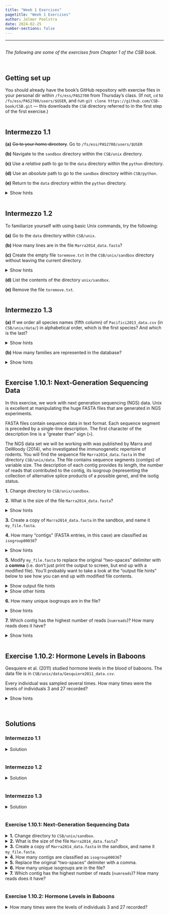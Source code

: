 ```yaml
---
title: "Week 1 Exercises"
pagetitle: "Week 1 Exercises"
author: Jelmer Poelstra
date: 2024-02-25
number-sections: false
---
```


---------

<hr style="height:1pt; visibility:hidden;" />

*The following are some of the exercises from Chapter 1 of the CSB book.*

<br>

## Getting set up

You should already have the book's GitHub repository with exercise files in your
personal dir within `/fs/ess/PAS2700` from Thursday's class.
(If not, `cd` to `/fs/ess/PAS2700/users/$USER`,
and run `git clone https://github.com/CSB-book/CSB.git` ---
this downloads the `CSB` directory referred to in the first step of the first exercise.)

<hr style="height:1pt; visibility:hidden;" />

## Intermezzo 1.1

**(a)** ~~Go to your home directory~~. Go to `/fs/ess/PAS2700/users/$USER`

**(b)** Navigate to the `sandbox` directory within the `CSB/unix` directory.  

**(c)** Use a *relative* path to go to the `data` directory within the `python` directory.  

**(d)** Use an *absolute* path to go to the `sandbox` directory within `CSB/python`.  

**(e)** Return to the `data` directory within the `python` directory.  

<details><summary>Show hints</summary>
We didn't see this in class, but the CSB book (page 21) mentions a shortcut you can use
with `cd` to go back to the dir you were in previously (a little like a Browser's "back" button).
</details>

<hr style="height:1pt; visibility:hidden;" />

## Intermezzo 1.2

To familiarize yourself with using basic Unix commands, try the following:

**(a)** Go to the `data` directory within `CSB/unix`.  

**(b)** How many lines are in the file `Marra2014_data.fasta`?

**(c)** Create the empty file `toremove.txt` in the `CSB/unix/sandbox` directory
        without leaving the current directory.  

<details><summary>Show hints</summary>
We didn't see this in class, but the CSB book (page 23) demonstrates the use of the `touch`
command to create a new, empty file.
</details>

**(d)** List the contents of the directory `unix/sandbox`.  

**(e)** Remove the file `toremove.txt`.  

<hr style="height:1pt; visibility:hidden;" />

## Intermezzo 1.3

**(a)** If we order all species names (fifth column) of `Pacifici2013_data.csv`
        (in `CSB/unix/data/`) in alphabetical order, which is the first species?
        And which is the last?

<details><summary>Show hints</summary>
You can either first select the 5th column using `cut` and then use `sort`,
or directly tell the `sort` command which column to sort by.

In either case, you'll also need to specify the column delimiter
(if you use the latter approach, check the book for how to do that with `sort`).

To view just the first or the last line so you don't have to scroll to get your answer,
pipe to `head` or `tail`.
</details>

**(b)** How many families are represented in the database?

<details><summary>Show hints</summary>
- Check the first line of the file to see which column contains the family,
  and then select the relevant column with `cut`.
- Use the "`tail` trick" we saw in class to exclude the first line.
- Remember to `sort` before using `uniq`.
</details>

<hr style="height:1pt; visibility:hidden;" />

## Exercise 1.10.1: Next-Generation Sequencing Data

In this exercise, we work with next generation sequencing (NGS) data.
Unix is excellent at manipulating the huge FASTA files that are generated in NGS
experiments.

FASTA files contain sequence data in text format. Each sequence segment is
preceded by a single-line description.
The first character of the description line is a "greater than" sign (`>`).

The NGS data set we will be working with was published by Marra and DeWoody (2014),
who investigated the immunogenetic repertoire of rodents.
You will find the sequence file `Marra2014_data.fasta` in the directory
`CSB/unix/data`. The file contains sequence segments (*contigs*) of variable size.
The description of each contig provides its length, the number of reads that
contributed to the contig, its isogroup (representing the collection of
alternative splice products of a possible gene), and the isotig status.

**1.** Change directory to `CSB/unix/sandbox`.

**2.** What is the size of the file `Marra2014_data.fasta`?

<details><summary>Show hints</summary>
Recall that you can see file sizes by using specific options to the `ls` command.
</details>

**3.** Create a copy of `Marra2014_data.fasta` in the sandbox, and name it `my_file.fasta`.

**4.** How many "contigs" (FASTA entries, in this case) are classified as `isogroup00036`?

<details><summary>Show hints</summary>
Is there a `grep` option that counts the number of occurrences?
Alternatively, you can pass the output of `grep` to `wc -l`.
</details>

**5.** Modify `my_file.fasta` to replace the original "two-spaces" delimiter with a **comma**
       (i.e. don't just print the output to screen, but end up with a modified file).
       You'll probably want to take a look at the "output file hints" below to see how you
       can end up with modified file contents.

<details><summary>Show output file hints</summary>
{{< fa warning >}} Due to the "streaming" nature of Unix commands,
we can't write output to a file that also serves as input
(see [here](http://goo.gl/KIYV2N)). So the following is not possible:

```sh
cat myfile.txt | tr "a" "b" > myfile.txt # Don't do this! 
```

In this case, you'll have to save the output in a different file.
Then, if you do want to end up with a modified original file,
you can overwrite the original file using `mv`.
</details>

<details><summary>Show other hints</summary>

- In the file, the information on each contig is separated by two spaces:

  ```sh
  >contig00001  length=527  numreads=2  ...
  ```
  
  We would like to obtain:
  
  ```sh
  >contig00001,length=527,numreads=2,...
  ```

- Use `cat` to print the file, and substitute the spaces using the command `tr`.
  Note that you'll first have to reduce the two spaces two one -- can you remember an option to do that?

</details>

**6.** How many unique isogroups are in the file?

<details><summary>Show hints</summary>
You can use `grep` to match any line containing the word `isogroup`.
Then, use `cut` to isolate the part detailing the isogroup.
Finally, you want to remove the duplicates, and count.
</details>

**7.** Which contig has the highest number of reads (`numreads`)?
   How many reads does it have?

<details><summary>Show hints</summary>
Use a combination of `grep` and `cut` to extract the contig names and read counts.
The command `sort` allows you to choose the delimiter and to order numerically ---
we didn't see those `sort` options in class, so check the book for details.
</details>

<hr style="height:1pt; visibility:hidden;" />

## Exercise 1.10.2: Hormone Levels in Baboons

Gesquiere et al. (2011) studied hormone levels in the blood of baboons.
The data file is in `CSB/unix/data/Gesquiere2011_data.csv`.

Every individual was sampled several times.
How many times were the levels of individuals 3 and 27 recorded?

<details><summary>Show hints</summary>

- You can first use `cut` to extract just the `maleID` column from the file.
- To match an individual (3 or 27), you can use `grep` with the `-w`
  option to match whole "words" only: this will prevent and individual ID
  like "13" to match when you search for "3".

</details>

<br>

## Solutions

### Intermezzo 1.1

<details><summary>Solution</summary>

**(a)** ~~Go to your home directory.~~ Go to `/fs/ess/PAS2700/users/$USER`.
```sh
cd /fs/ess/PAS2700/users/$USER # To home would have been: "cd ∼"
```

**(b)** Navigate to the `sandbox` directory within the `CSB/unix` directory.
```sh
cd CSB/unix/sandbox
````
**(c)** Use a *relative* path to go to the `data` directory within the `python`
directory.  
```sh
cd ../../python/data
```

**(d)** Use an *absolute* path to go to the `sandbox` directory within `python.`  
```sh
cd /fs/ess/PAS2700/users/$USER/CSB/python/sandbox
```

**(e)** Return to the `data` directory within the `python` directory.

- With `cd -`:

  ```sh
  # The '-' shortcut for cd will move you back to the previously visited dir
  # (Note: you can't keep going back with this: using it a second time will toggle you "forward" again.)
  cd -
  ```

- Using a relative path:

  ```bash
  cd ../data
  ```

</details>

<hr style="height:1pt; visibility:hidden;" />

### Intermezzo 1.2

<details><summary>Solution</summary>

**(a)** Go to the data directory within `CSB/unix`.

```sh
cd /fs/ess/PAS2700/users/$USER/CSB/unix/data
```

**(b)** How many lines are in file `Marra2014_data.fasta`?
```sh
wc -l Marra2014_data.fasta
```
```bash-out
9515 Marra2014_data.fasta
```

**(c)** Create the empty file `toremove.txt` in the `CSB/unix/sandbox` directory without leaving the current directory. 

```sh
touch ../sandbox/toremove.txt
```

**(d)** List the contents of the directory `unix/sandbox`. 

```sh
ls ../sandbox
```
```bash-out
Papers and reviews  toremove.txt
```

**(e)** Remove the file `toremove.txt`.

```sh
rm ../sandbox/toremove.txt
```

</details>

<hr style="height:1pt; visibility:hidden;" />

### Intermezzo 1.3

<details><summary>Solution</summary>

**(a)** If we order all species names (fifth column) of `Pacifici2013_data.csv` in alphabetical order,
which is the first species? And which is the last?

```sh
# First species:
cut -d ";" -f 5 Pacifici2013_data.csv | sort | head -n 1
```
```bash-out
Abditomys latidens
```

```bash
# Last species:
cut -d ";" -f 5 Pacifici2013_data.csv | sort | tail -n 1
```
```bash-out
Zyzomys woodwardi
```

```bash
# Or, using sort directly, but then you get all columns unless you pipe to cut:
sort -t ";" -k 5 Pacifici2013_data.csv | head -n 1
```
```bash-out
42641;Rodentia;Muridae;Abditomys;Abditomys latidens;268.09;PanTHERIA;no information;no information;no information;no information;no information;no information;639.6318318208;Mean_family_same_body_mass
```

**(b)** How many families are represented in the database?
```sh
cut -d ";" -f 3 Pacifici2013_data.csv | tail -n +2 | sort | uniq | wc -l
```
```bash-out
152
```

</details>

<hr style="height:1pt; visibility:hidden;" />

### Exercise 1.10.1: Next-Generation Sequencing Data

<details><summary>**1.** Change directory to `CSB/unix/sandbox`.</summary>

```sh
cd /fs/ess/PAS2700/users/$USER/CSB/unix/sandbox
```
</details>

<details><summary>**2.** What is the size of the file `Marra2014_data.fasta`?</summary>

```sh
ls -lh ../data/Marra2014_data.fasta
```
```bash-out
-rw-rw----+ 1 jelmer PAS0471 553K Feb 24 20:30 ../data/Marra2014_data.fasta
```

Alternatively, the command `du` (disk usage) can be used for more compact output:

```sh
du -h ../data/Marra2014_data.fasta 
```
```bash-out
560K    ../data/Marra2014_data.fasta
```

</details>

<details><summary>**3.** Create a copy of `Marra2014_data.fasta` in the sandbox, and name it `my_file.fasta`.</summary>

```sh
cp ../data/Marra2014_data.fasta my_file.fasta
```

</details><details><summary>**4.** How many contigs are classified as `isogroup00036`?</summary>

To count the occurrences of a given string, use `grep` with the option `-c`:

```sh
grep -c isogroup00036 my_file.fasta 
```
```bash-out
16
```

Slightly less efficient is to use a "regular" `grep` and then pipe to `wc -l`:

```sh
grep isogroup00036 my_file.fasta | wc -l
```
```bash-out
16
```

</details><details><summary>**5.** Replace the original "two-spaces" delimiter with a comma.</summary>

1. We use the `tr` option `-s` (squeeze) to change two spaces two one,
   and then replace the space with a `,`.
   Importantly, we also write the output to a new file (see the Hints for details):

   ```sh
   cat my_file.fasta | tr -s ' ' ',' > my_file.tmp
   ```

2. If we want to change the original file, we can now overwrite it as follows:

   ```bash
   mv my_file.tmp my_file.fasta
   ```

3. Let's take a look to check whether out delimiter replacement worked:

   ```bash
   grep ">" my_file.fasta | head
   ```
   ```bash-out
   >contig00001,length=527,numreads=2,gene=isogroup00001,status=it_thresh
   >contig00002,length=551,numreads=8,gene=isogroup00001,status=it_thresh
   >contig00003,length=541,numreads=2,gene=isogroup00001,status=it_thresh
   >contig00004,length=291,numreads=3,gene=isogroup00001,status=it_thresh
   >contig00005,length=580,numreads=12,gene=isogroup00001,status=it_thresh
   >contig00006,length=3288,numreads=35,gene=isogroup00001,status=it_thresh
   >contig00008,length=1119,numreads=10,gene=isogroup00001,status=it_thresh
   >contig00010,length=202,numreads=4,gene=isogroup00001,status=it_thresh
   >contig00011,length=5563,numreads=61,gene=isogroup00001,status=it_thresh
   >contig00012,length=824,numreads=10,gene=isogroup00001,status=it_thresh
   ```

</details><details><summary>**6.** How many unique isogroups are in the file?</summary>

1. First, searching for `>` with grep will extract all lines with contig information:

   ```sh
   grep '>' my_file.fasta | head -n 2
   ```
   ```bash-out
   >contig00001,length=527,numreads=2,gene=isogroup00001,status=it_thresh
   >contig00002,length=551,numreads=8,gene=isogroup00001,status=it_thresh
   ```

2. Now, add `cut` to extract the 4th column:

   ```sh
   grep '>' my_file.fasta | cut -d ',' -f 4 | head -n 2
   ```
   ```bash-out
   gene=isogroup00001
   gene=isogroup00001
   ```

3. Finally, add `sort` -> `uniq` -> `wc -l` to count the number of unique occurrences:

   ```sh
   grep '>' my_file.fasta | cut -d ',' -f 4 | sort | uniq | wc -l
   ```
   ```bash-out
   43
   ````

</details>

<details><summary>**7.** Which contig has the highest number of reads (`numreads`)? How many reads does it have?</summary>

1. First, we need to isolate the number of reads as well as the contig names.
   We can use a combination of `grep` and `cut`:

   ```bash
   grep '>' my_file.fasta | cut -d ',' -f 1,3 | head -n 3
   ```
   ```bash-out
   >contig00001,numreads=2
   >contig00002,numreads=8
   >contig00003,numreads=2
   ```

2. Now we want to sort according to the number of reads.
   However, the number of reads is part of a more complex string.
   We can use `-t '='` to split according to the `=` sign,
   and then take the second column (`-k 2`) to sort numerically (`-n`):

   ```bash
   grep '>' my_file.fasta | cut -d ',' -f 1,3 | sort -t '=' -k 2 -n | head -n 5
   ```
   ```bash-out
   >contig00089,numreads=1
   >contig00176,numreads=1
   >contig00210,numreads=1
   >contig00001,numreads=2
   >contig00003,numreads=2
   ```

3. Adding the `sort` option `-r`, we can sort in reverse order,
   which tells us that `contig00302` has the highest coverage, with 3330 reads:

   ```sh
   grep '>' my_file.fasta | cut -d ',' -f 1,3 | sort -t '=' -k 2 -n -r | head -n 1
   ```
   ```bash-out
   >contig00302,numreads=3330
   ```
   
</details>

<hr style="height:1pt; visibility:hidden;" />

### Exercise 1.10.2: Hormone Levels in Baboons

<details><summary> How many times were the levels of individuals 3 and 27 recorded?</summary>

1. First, let's move back into the data dir:

   ```sh
   cd ../data
   ```

1. Next, let's take a look at the structure of the file:

   ```sh
   head -n 3 Gesquiere2011_data.csv
   ```
   ```bash-out
   maleID        GC      T
   1     66.9    64.57
   1     51.09   35.57
   ```

2. We want to extract all the rows in which the first column is 3 (or 27),
   and count them. To extract only the first column, we can use `cut`:

   ```sh
   cut -f 1 Gesquiere2011_data.csv | head -n 3
   ```
   ```bash-out
   maleID
   1
   1
   ```

- Then we can pipe the results to `grep -c` to count the number of occurrences
  (note the option `-w` to match whole "words" -- this will make it match 3 but not 13 or 23):

  ```sh
  # For maleID 3
  cut -f 1 Gesquiere2011_data.csv | grep -c -w 3
  ```
  ```bash-out
  61
  ```
  
  ```bash
  # For maleID 27
  cut -f 1 Gesquiere2011_data.csv | grep -c -w 27
  ```
  ```bash-out
  5
  ```

</details>
